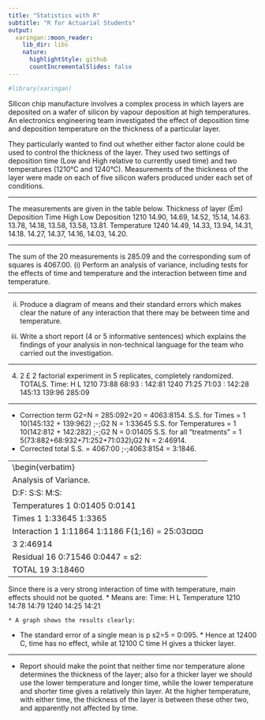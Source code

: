 ```yaml
---
title: "Statistics with R"
subtitle: "R for Actuarial Students"
output:
  xaringan::moon_reader:
    lib_dir: libs
    nature:
      highlightStyle: github
      countIncrementalSlides: false
---
```


```r

#library(xaringan)
```

 
Silicon chip manufacture involves a complex process in which layers are deposited on a wafer of silicon by vapour deposition at high temperatures. An electronics engineering team investigated the effect of deposition time and deposition temperature on the thickness of a particular layer. 

They particularly wanted to find out whether either factor alone could be used to control the thickness of the layer. They used two settings of deposition time  (Low and High relative to currently used time) and two temperatures (1210°C and 1240°C). Measurements of the thickness of the layer were made on each of five silicon wafers produced under each set of conditions. 

---

The measurements are given in the table below.
Thickness of layer (Ëm)
Deposition Time High Low
Deposition
1210 14.90,  14.69,  14.52, 15.14,  14.63.
13.78,  14.18,  13.58, 13.58,  13.81.
Temperature
1240 14.49,  14.33,  13.94, 14.31,  14.18.
14.27,  14.37,  14.16, 14.03,  14.20.

---

The sum of the 20 measurements is 285.09 and the corresponding sum of squares is 4067.00.
(i) Perform an analysis of variance, including tests for the effects of time and temperature and the interaction between time and temperature.


---
 
 
(ii) Produce a diagram of means and their standard errors which makes clear the nature of any interaction that there may be between time and temperature.

(iii) Write a short report (4 or 5 informative sentences) which explains the findings of your analysis in non-technical language for the team who carried out the investigation.

---

4. 2 £ 2 factorial experiment in 5 replicates, completely randomized.
TOTALS.
Time: H L
1210 73:88 68:93 : 142:81
1240 71:25 71:03 : 142:28
145:13 139:96 285:09

---

*  Correction term G2=N = 285:092=20 = 4063:8154.
S.S. for Times = 1
10(145:132 + 139:962) \;-\;G2
N = 1:33645
S.S. for Temperatures = 1
10(142:812 + 142:282) \;-\;G2
N = 0:01405
S.S. for all “treatments” = 1
5(73:882+68:932+71:252+71:032)¡G2
N = 2:46914.
* Corrected total S.S. = 4067:00 \;-\;4063:8154 = 3:1846.

---
\begin{verbatim}
Analysis of Variance.
D:F: S:S: M:S:
Temperatures 1 0:01405 0:0141
Times 1 1:33645 1:3365
Interaction 1 1:11864 1:1186 F(1;16) = 25:03¤¤¤
3 2:46914
Residual 16 0:71546 0:0447 = s2:
TOTAL 19 3:18460    
---

Since there is a very strong interaction of time with temperature, main effects
should not be quoted.
*  Means are:
Time: H L
Temperature 1210 14:78 14:79
1240 14:25 14:21

    * A graph shows the results clearly:
* The standard error of a single mean is
p
s2=5 = 0:095. * Hence at 12400 C,
time has no effect, while at 12100 C time H gives a thicker layer.

---

*  Report should make the point that neither time nor temperature alone
determines the thickness of the layer; also for a thicker layer we should
use the lower temperature and longer time, while the lower temperature
and shorter time gives a relatively thin layer. At the higher temperature,
with either time, the thickness of the layer is between these other two, and
apparently not affected by time.

